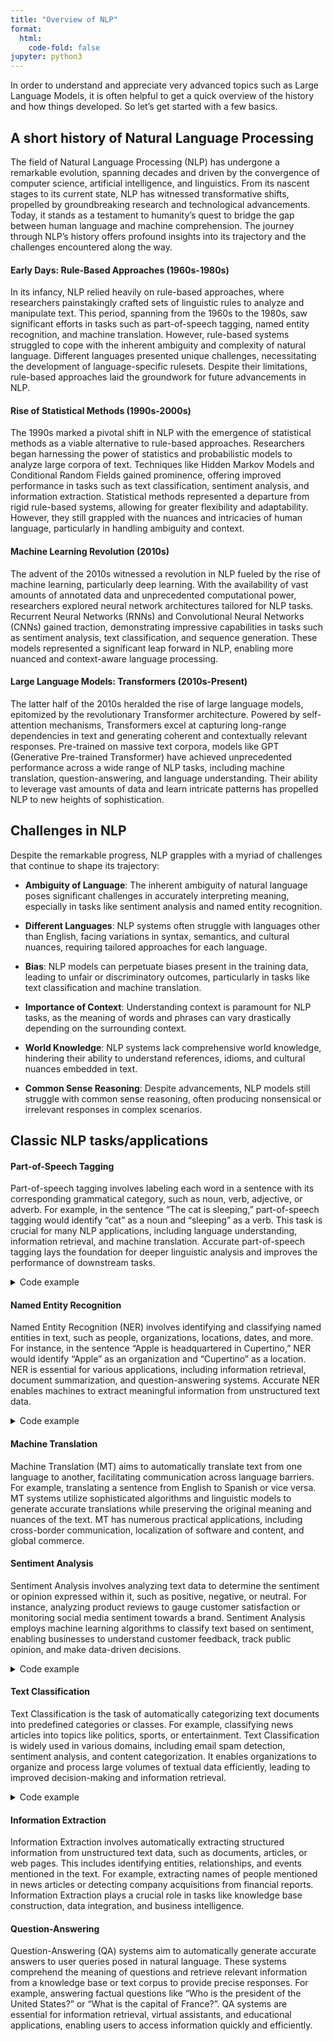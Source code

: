 ```yaml
---
title: "Overview of NLP"
format:
  html:
    code-fold: false
jupyter: python3
---
```


In order to understand and appreciate very advanced topics such as Large Language Models, it is often helpful to get a quick overview of the history and how things developed.
So let's get started with a few basics. 


## A short history of Natural Language Processing

The field of Natural Language Processing (NLP) has undergone a remarkable evolution, spanning decades and driven by the convergence of computer science, artificial intelligence, and linguistics. 
From its nascent stages to its current state, NLP has witnessed transformative shifts, propelled by groundbreaking research and technological advancements. 
Today, it stands as a testament to humanity's quest to bridge the gap between human language and machine comprehension. 
The journey through NLP's history offers profound insights into its trajectory and the challenges encountered along the way.

#### Early Days: Rule-Based Approaches (1960s-1980s)
In its infancy, NLP relied heavily on rule-based approaches, where researchers painstakingly crafted sets of linguistic rules to analyze and manipulate text. 
This period, spanning from the 1960s to the 1980s, saw significant efforts in tasks such as part-of-speech tagging, named entity recognition, and machine translation. 
However, rule-based systems struggled to cope with the inherent ambiguity and complexity of natural language. 
Different languages presented unique challenges, necessitating the development of language-specific rulesets. Despite their limitations, rule-based approaches laid the groundwork for future advancements in NLP.

#### Rise of Statistical Methods (1990s-2000s)
The 1990s marked a pivotal shift in NLP with the emergence of statistical methods as a viable alternative to rule-based approaches. 
Researchers began harnessing the power of statistics and probabilistic models to analyze large corpora of text. 
Techniques like Hidden Markov Models and Conditional Random Fields gained prominence, offering improved performance in tasks such as text classification, sentiment analysis, and information extraction. 
Statistical methods represented a departure from rigid rule-based systems, allowing for greater flexibility and adaptability. 
However, they still grappled with the nuances and intricacies of human language, particularly in handling ambiguity and context.

#### Machine Learning Revolution (2010s)
The advent of the 2010s witnessed a revolution in NLP fueled by the rise of machine learning, particularly deep learning. 
With the availability of vast amounts of annotated data and unprecedented computational power, researchers explored neural network architectures tailored for NLP tasks. 
Recurrent Neural Networks (RNNs) and Convolutional Neural Networks (CNNs) gained traction, demonstrating impressive capabilities in tasks such as sentiment analysis, text classification, and sequence generation. 
These models represented a significant leap forward in NLP, enabling more nuanced and context-aware language processing.

#### Large Language Models: Transformers (2010s-Present)
The latter half of the 2010s heralded the rise of large language models, epitomized by the revolutionary Transformer architecture.
Powered by self-attention mechanisms, Transformers excel at capturing long-range dependencies in text and generating coherent and contextually relevant responses. 
Pre-trained on massive text corpora, models like GPT (Generative Pre-trained Transformer) have achieved unprecedented performance across a wide range of NLP tasks, including machine translation, question-answering, and language understanding. 
Their ability to leverage vast amounts of data and learn intricate patterns has propelled NLP to new heights of sophistication.

## Challenges in NLP
Despite the remarkable progress, NLP grapples with a myriad of challenges that continue to shape its trajectory:

- **Ambiguity of Language**: The inherent ambiguity of natural language poses significant challenges in accurately interpreting meaning, especially in tasks like sentiment analysis and named entity recognition.
  
- **Different Languages**: NLP systems often struggle with languages other than English, facing variations in syntax, semantics, and cultural nuances, requiring tailored approaches for each language.

- **Bias**: NLP models can perpetuate biases present in the training data, leading to unfair or discriminatory outcomes, particularly in tasks like text classification and machine translation.

- **Importance of Context**: Understanding context is paramount for NLP tasks, as the meaning of words and phrases can vary drastically depending on the surrounding context.

- **World Knowledge**: NLP systems lack comprehensive world knowledge, hindering their ability to understand references, idioms, and cultural nuances embedded in text.

- **Common Sense Reasoning**: Despite advancements, NLP models still struggle with common sense reasoning, often producing nonsensical or irrelevant responses in complex scenarios.



## Classic NLP tasks/applications

#### Part-of-Speech Tagging
Part-of-speech tagging involves labeling each word in a sentence with its corresponding grammatical category, such as noun, verb, adjective, or adverb. 
For example, in the sentence "The cat is sleeping," part-of-speech tagging would identify "cat" as a noun and "sleeping" as a verb. 
This task is crucial for many NLP applications, including language understanding, information retrieval, and machine translation. 
Accurate part-of-speech tagging lays the foundation for deeper linguistic analysis and improves the performance of downstream tasks.

<details>
<summary>Code example</summary>
```python
import spacy

# Load the English language model
nlp = spacy.load("en_core_web_sm")

# Example text
text = "The sun sets behind the mountains, casting a golden glow across the sky."

# Process the text with spaCy
doc = nlp(text)

# Find the maximum length of token text and POS tag
max_token_length = max(len(token.text) for token in doc)
max_pos_length = max(len(token.pos_) for token in doc)

# Print each token along with its part-of-speech tag
for token in doc:
    print(f"Token: {token.text.ljust(max_token_length)} | POS Tag: {token.pos_.ljust(max_pos_length)}")
```
</details>



#### Named Entity Recognition
Named Entity Recognition (NER) involves identifying and classifying named entities in text, such as people, organizations, locations, dates, and more. For instance, in the sentence "Apple is headquartered in Cupertino," NER would identify "Apple" as an organization and "Cupertino" as a location. 
NER is essential for various applications, including information retrieval, document summarization, and question-answering systems. Accurate NER enables machines to extract meaningful information from unstructured text data.

<details>
<summary>Code example</summary>
```python
import spacy

# Load the English language model
nlp = spacy.load("en_core_web_sm")

# Example text
text = "Apple is considering buying a startup called U.K. based company in London for $1 billion."

# Process the text with spaCy
doc = nlp(text)

# Print each token along with its Named Entity label
for ent in doc.ents:
    print(f"Entity: {ent.text.ljust(20)} | Label: {ent.label_}")
```

</details>


#### Machine Translation
Machine Translation (MT) aims to automatically translate text from one language to another, facilitating communication across language barriers. 
For example, translating a sentence from English to Spanish or vice versa. 
MT systems utilize sophisticated algorithms and linguistic models to generate accurate translations while preserving the original meaning and nuances of the text. 
MT has numerous practical applications, including cross-border communication, localization of software and content, and global commerce.

#### Sentiment Analysis {#sec-sentiment-analysis}

Sentiment Analysis involves analyzing text data to determine the sentiment or opinion expressed within it, such as positive, negative, or neutral. 
For instance, analyzing product reviews to gauge customer satisfaction or monitoring social media sentiment towards a brand. 
Sentiment Analysis employs machine learning algorithms to classify text based on sentiment, enabling businesses to understand customer feedback, track public opinion, and make data-driven decisions.

<details>
<summary>Code example</summary>
```python
# python -m textblob.download_corpora

from textblob import TextBlob

# Example text
text = "I love TextBlob! It's an amazing library for natural language processing."

# Perform sentiment analysis with TextBlob
blob = TextBlob(text)
sentiment_score = blob.sentiment.polarity

# Determine sentiment label based on sentiment score
if sentiment_score > 0:
    sentiment_label = "Positive"
elif sentiment_score < 0:
    sentiment_label = "Negative"
else:
    sentiment_label = "Neutral"

# Print sentiment analysis results
print(f"Text: {text}")
print(f"Sentiment Score: {sentiment_score:.2f}")
print(f"Sentiment Label: {sentiment_label}")
```
</details>


#### Text Classification
Text Classification is the task of automatically categorizing text documents into predefined categories or classes. 
For example, classifying news articles into topics like politics, sports, or entertainment. 
Text Classification is widely used in various domains, including email spam detection, sentiment analysis, and content categorization. 
It enables organizations to organize and process large volumes of textual data efficiently, leading to improved decision-making and information retrieval.

<details>
<summary>Code example</summary>
```python
from sklearn.feature_extraction.text import TfidfVectorizer
from sklearn.svm import SVC
from sklearn.pipeline import make_pipeline
from sklearn.preprocessing import LabelEncoder

# Example labeled dataset
texts = [
    "I love this product!",
    "This product is terrible.",
    "Great service, highly recommended.",
    "I had a bad experience with this company.",
]
labels = [
    "Positive",
    "Negative",
    "Positive",
    "Negative",
]

# Create a TF-IDF vectorizer
vectorizer = TfidfVectorizer()

# Encode labels as integers
label_encoder = LabelEncoder()
encoded_labels = label_encoder.fit_transform(labels)

# Create a pipeline with TF-IDF vectorizer and SVM classifier
classifier = make_pipeline(vectorizer, SVC(kernel='linear'))

# Train the classifier
classifier.fit(texts, encoded_labels)

# Example test text
test_text = "This product exceeded my expectations."

# Predict the label for the test text
predicted_label = classifier.predict([test_text])[0]

# Decode the predicted label back to original label
predicted_label_text = label_encoder.inverse_transform([predicted_label])[0]

# Print the predicted label
print(f"Text: {test_text}")
print(f"Predicted Label: {predicted_label_text}")
```
</details>


#### Information Extraction
Information Extraction involves automatically extracting structured information from unstructured text data, such as documents, articles, or web pages. 
This includes identifying entities, relationships, and events mentioned in the text. 
For example, extracting names of people mentioned in news articles or detecting company acquisitions from financial reports. 
Information Extraction plays a crucial role in tasks like knowledge base construction, data integration, and business intelligence.

#### Question-Answering
Question-Answering (QA) systems aim to automatically generate accurate answers to user queries posed in natural language. 
These systems comprehend the meaning of questions and retrieve relevant information from a knowledge base or text corpus to provide precise responses. 
For example, answering factual questions like "Who is the president of the United States?" or "What is the capital of France?". 
QA systems are essential for information retrieval, virtual assistants, and educational applications, enabling users to access information quickly and efficiently.
